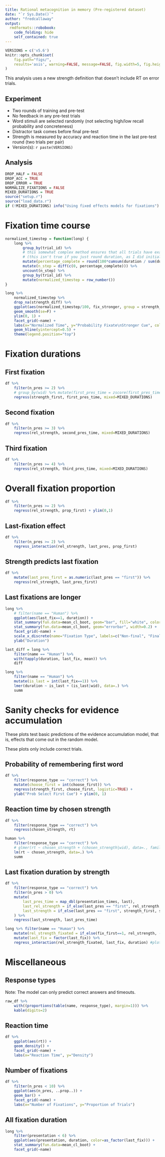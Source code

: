 ```yaml
---
title: Rational metacognition in memory (Pre-registered dataset)
date: "`r Sys.Date()`"
author: "fredcallaway"
output:
  rmdformats::robobook:
    code_folding: hide
    self_contained: true
---
```


```r
VERSIONS = c('v5.6')
knitr::opts_chunk$set(
    fig.path="figs/",
    results='asis', warning=FALSE, message=FALSE, fig.width=5, fig.height=4, fig.align="center"
)
```

::: {.alert .alert-info}
This analysis uses a new strength definition that doesn't include RT on error trials.
:::

## Experiment
- Two rounds of training and pre-test
- No feedback in any pre-test trials
- Word stimuli are selected randomly (not selecting high/low recall probability and concreteness)
- Distractor task comes before final pre-test
- Strength is measured by accuracy and reaction time in the last pre-test round (two trials per pair)
- Version(s): `r paste(VERSIONS)`

## Analysis
```r
DROP_HALF = FALSE
DROP_ACC = TRUE
DROP_ERROR = TRUE
NORMALIZE_FIXATIONS = FALSE
MIXED_DURATIONS = TRUE
source("setup.r")
source("load_data.r")
if (!MIXED_DURATIONS) info("Using fixed effects models for fixations")
```

# Fixation time course

```r

normalized_timestep = function(long) {
    long %>% 
        group_by(trial_id) %>%
        # this somewhat complex method ensures that all trials have exactly 100 steps
        # (this isn't true if you just round duration, as I did initially)
        mutate(percentage_complete = round(100*cumsum(duration / sum(duration)))) %>% 
        mutate(n_step = diff(c(0, percentage_complete))) %>% 
        uncount(n_step) %>% 
        group_by(trial_id) %>% 
        mutate(normalized_timestep = row_number())
}

long %>% 
    normalized_timestep %>% 
    drop_na(strength_diff) %>% 
    ggplot(aes(normalized_timestep/100, fix_stronger, group = strength_diff, color=strength_diff)) +
    geom_smooth(se=F) + 
    ylim(0, 1) +
    facet_grid(~name) +
    labs(x="Normalized Time", y="Probability Fixate\nStronger Cue", color="Strength Difference") +
    geom_hline(yintercept=0.5) +
    theme(legend.position="top")
```

# Fixation durations

## First fixation

```r
df %>%
    filter(n_pres >= 2) %>% 
    # group_by(wid) %>% mutate(first_pres_time = zscore(first_pres_time)) %>% ungroup() %>% 
    regress(strength_first, first_pres_time, mixed=MIXED_DURATIONS)
```

## Second fixation

```r
df %>% 
    filter(n_pres >= 3) %>% 
    regress(rel_strength, second_pres_time, mixed=MIXED_DURATIONS)
```

## Third fixation

```r
df %>% 
    filter(n_pres >= 4) %>% 
    regress(rel_strength, third_pres_time, mixed=MIXED_DURATIONS)
```

# Overall fixation proportion

```r
df %>% 
    filter(n_pres >= 2) %>% 
    regress(rel_strength, prop_first) + ylim(0,1)
```

## Last-fixation effect

```r
df %>% 
    filter(n_pres >= 2) %>% 
    regress_interaction(rel_strength, last_pres, prop_first)
```

## Strength predicts last fixation 

```r
df %>% 
    mutate(last_pres_first = as.numeric(last_pres == "first")) %>% 
    regress(rel_strength, last_pres_first)
```

## Last fixations are longer

```r
long %>% 
    # filter(name == "Human") %>% 
    ggplot(aes(last_fix==1, duration)) + 
    stat_summary(fun.data=mean_cl_boot, geom="bar", fill="white", color="black") +
    stat_summary(fun.data=mean_cl_boot, geom="errorbar", width=0.2) +
    facet_grid(~name) + 
    scale_x_discrete(name="Fixation Type", labels=c("Non-final", "Final")) +
    ylab("Duration")

last_diff = long %>% 
    filter(name == "Human") %>% 
    with(tapply(duration, last_fix, mean)) %>% 
    diff

long %>% 
    filter(name == "Human") %>% 
    mutate(is_last = int(last_fix==1)) %>% 
    lmer(duration ~ is_last + (is_last|wid), data=.) %>% 
    summ

```

# Sanity checks for evidence accumulation

These plots test basic predictions of the evidence
accumulation model, that is, effects that come out in the random model. 

These plots only include correct trials.

## Probability of remembering first word

```r
df %>%
    filter(response_type == "correct") %>% 
    mutate(choose_first = int(choose_first)) %>% 
    regress(strength_first, choose_first, logistic=TRUE) +
    ylab("Prob Select First Cue") + ylim(0, 1)
```

## Reaction time by chosen strength

```r
df %>% 
    filter(response_type == "correct") %>% 
    regress(chosen_strength, rt)
```

```r
human %>%
    filter(response_type == "correct") %>% 
    # glmer(rt ~ chosen_strength + (chosen_strength|wid), data=., family=gaussian) %>% 
    lm(rt ~ chosen_strength, data=.) %>% 
    summ
```

## Last fixation duration by strength

```r
df %>% 
    filter(response_type == "correct") %>% 
    filter(n_pres > 0) %>% 
    mutate(
        last_pres_time = map_dbl(presentation_times, last),
        last_rel_strength = if_else(last_pres == "first", rel_strength, 1 - rel_strength),
        last_strength = if_else(last_pres == "first", strength_first, strength_second)
    ) %>% 
    regress(last_strength, last_pres_time)
```

```r
long %>% filter(name == "Human") %>% 
    mutate(rel_strength_fixated = if_else(fix_first==1, rel_strength, -rel_strength)) %>% 
    mutate(last_fix = factor(last_fix)) %>% 
    regress_interaction(rel_strength_fixated, last_fix, duration) #plot
```

# Miscellaneous

## Response types

Note: The model can only predict correct answers and timeouts.

```r
raw_df %>% 
    with((proportions(table(name, response_type), margin=1))) %>% 
    kable(digits=2)

```

## Reaction time

```r
df %>% 
    ggplot(aes(rt)) +
    geom_density() +
    facet_grid(~name) +
    labs(x="Reaction Time", y="Density")
```


## Number of fixations

```r
df %>% 
    filter(n_pres < 10) %>% 
    ggplot(aes(n_pres, ..prop..)) +
    geom_bar() +
    facet_grid(~name) +
    labs(x="Number of Fixations", y="Proportion of Trials")
```

## All fixation duration

```r
long %>% 
    filter(presentation < 6) %>% 
    ggplot(aes(presentation, duration, color=as_factor(last_fix))) +
    stat_summary(fun.data=mean_cl_boot) +
    facet_grid(~name)
```


